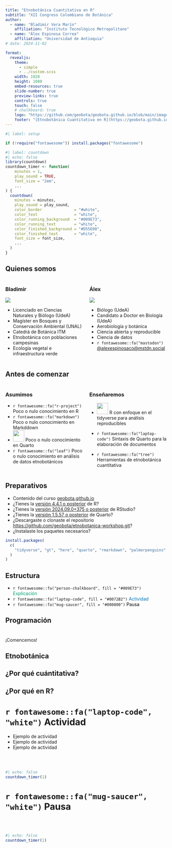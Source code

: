 ```yaml
---
title: "Etnobotánica Cuantitativa en R"
subtitle: "XII Congreso Colombiano de Botánica"
author:
  - name: "Bladimir Vera Marín"
    affiliation: "Instituto Tecnológico Metropolitano"
  - name: "Álex Espinosa Correa"
    affiliation: "Universidad de Antioquia"
# date: 2024-11-02

format: 
  revealjs:
    theme:
      - simple
      - ../custom.scss
    width: 1920
    height: 1080
    embed-resources: true
    slide-number: true
    preview-links: true
    controls: true
    touch: false
    # chalkboard: true
    logo: "https://github.com/geobota/geobota.github.io/blob/main/images/xii-ccb/xii-ccb-logo.png?raw=true"
    footer: "[Etnobotánica Cuantitativa en R](https://geobota.github.io/xii-ccb-etnobotanica/)"
---
```


```r
#| label: setup

if (!require("fontawesome")) install.packages("fontawesome")
```

```r
#| label: countdown
#| echo: false
library(countdown)
countdown_timer <- function(
    minutes = 1, 
    play_sound = TRUE, 
    font_size = "2em", 
    ...
) {
  countdown(
    minutes = minutes,
    play_sound = play_sound,
    color_border              = "#white",
    color_text                = "white",
    color_running_background  = "#009E73",
    color_running_text        = "white",
    color_finished_background = "#D55E00",
    color_finished_text       = "white",
    font_size = font_size,
    ...
  )
}
```

## Quienes somos {.smaller}

::: columns
::: {.column .fragment .incremental width="50%"}
### Bladimir

![](/images/bladimir.jpg){fig-align="center"}

-   Licenciado en Ciencias Naturales y Biólogo (UdeA)
-   Magíster en Bosques y Conservación Ambiental (UNAL)
-   Catedrá de Botánica ITM
-   Etnobotánica con poblaciones campesinas
-   Ecología vegetal e infraestructura verde
:::

::: {.column .fragment .incremental width="50%"}
### Álex

![](/images/alex.jpeg){fig-align="center"}

-   Biólogo (UdeA)
-   Candidato a Doctor en Biología (UdeA)
-   Aerobiología y botánica
-   Ciencia abierta y reproducible
-   Ciencia de datos
-   `r fontawesome::fa("mastodon")` [\@alexespinosaco\@mstdn.social](https://mstdn.social/@alexespinosaco)
:::
:::

## Antes de comenzar

::: columns
::: {.column .fragment .incremental width="50%"}
### Asumimos

-   `r fontawesome::fa("r-project")` Poco o nulo conocimiento en R
-   `r fontawesome::fa("markdown")` Poco o nulo conocimiento en Markddown
-   <img src="https://raw.githubusercontent.com/quarto-dev/quarto-web/main/favicon.png" style="display: inline-block; margin: 0; margin-bottom: -2px; height: 35px;"/></img> Poco o nulo conocimiento en Quarto
-   `r fontawesome::fa("leaf")` Poco o nulo conocimiento en análisis de datos etnobotánicos
:::

::: {.column .fragment .incremental width="50%"}
### Enseñaremos

-   <img src="https://raw.githubusercontent.com/tidyverse/tidyverse.org/refs/heads/main/static/images/favicon.ico" style="display: inline-block; margin: 0; margin-bottom: -2px; height: 35px;"/></img> R con enfoque en el tidyverse para análisis reproducibles

-   `r fontawesome::fa("laptop-code")` Sintaxis de Quarto para la elaboración de documentos

-   `r fontawesome::fa("tree")` Herramientas de etnobotánica cuantitativa
:::
:::

## Preparativos

-   Contenido del curso [geobota.github.io](http://geobota.github.io/xii-ccb-etnobotanica/)
-   ¿Tienes la [versión 4.4.1 o posterior](https://cran.rstudio.com) de R?
-   ¿Tienes la [versión 2024.09.0+375 o posterior](https://posit.co/download/rstudio-desktop/) de RStudio?
-   ¿Tienes la [versión 1.5.57 o posterior](https://quarto.org/docs/get-started/) de Quarto?
-   ¿Descargaste o clonaste el repositorio <https://github.com/geobota/etnobotanica-workshop.git>?
-   ¿Instalaste los  paquetes necesarios?

``` r
install.packages(
  c(
    "tidyverse", "gt", "here", "quarto", "rmarkdown", "palmerpenguins"
  )
)
```


## Estructura {.incremental}

-   `r fontawesome::fa("person-chalkboard", fill = "#009E73")` [Explicación]{style="color: #009E73;"}
-   `r fontawesome::fa("laptop-code", fill = "#0072B2")` [Actividad]{style="color: #0072B2;"}
-   `r fontawesome::fa("mug-saucer", fill = "#000000")` [Pausa]{style="color: #000000;"}

## Programación


#  {background-color="#009E73" transition="slide-in"}

[¡Comencemos!]{.r-fit-text}

## Etnobotánica

## ¿Por qué cuántitativa?

## ¿Por qué en R?

# `r fontawesome::fa("laptop-code", "white")` Actividad {background-color="#0072B2" transition="slide-in"}

-   Ejemplo de actividad
-   Ejemplo de actividad
-   Ejemplo de actividad

<br>
<br>

```R
#| echo: false
countdown_timer(1)
```

# `r fontawesome::fa("mug-saucer", "white")` Pausa {background-color="#000000" transition="slide-in"}

<br>
<br>

```R
#| echo: false
countdown_timer(1)
```

